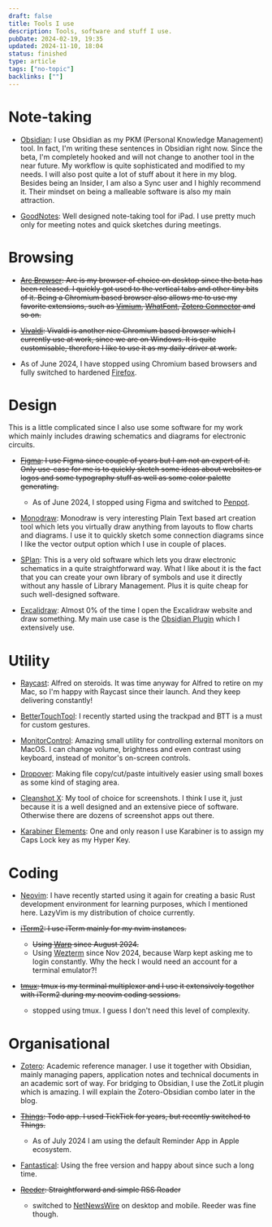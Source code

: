 ```yaml
---
draft: false
title: Tools I use
description: Tools, software and stuff I use.
pubDate: 2024-02-19, 19:35
updated: 2024-11-10, 18:04
status: finished
type: article
tags: ["no-topic"]
backlinks: [""]
---
```



# Note-taking

- [Obsidian](https://obsidian.md): I use Obsidian as my PKM (Personal Knowledge Management) tool. In fact, I'm writing these sentences in Obsidian right now. Since the beta, I'm completely hooked and will not change to another tool in the near future. My workflow is quite sophisticated and modified to my needs. I will also post quite a lot of stuff about it here in my blog. Besides being an Insider, I am also a Sync user and I highly recommend it. Their mindset on being a <Link type="article" href="on-malleable-software">malleable software</Link> is also my main attraction.

- [GoodNotes](https://goodnotes.com): Well designed note-taking tool for iPad. I use pretty much only for meeting notes and quick sketches during meetings.

# Browsing

- ~~[Arc Browser](https://arc.net/): Arc is my browser of choice on desktop since the beta has been released. I quickly got used to the vertical tabs and other tiny bits of it. Being a Chromium based browser also allows me to use my favorite extensions, such as [Vimium](https://github.com/philc/vimium/wiki), [WhatFont](https://chromewebstore.google.com/detail/whatfont/jabopobgcpjmedljpbcaablpmlmfcogm), [Zotero Connector](https://www.zotero.org/download/connectors) and so on.~~

- ~~[Vivaldi](https://vivaldi.com/): Vivaldi is another nice Chromium based browser which I currently use at work, since we are on Windows. It is quite customisable, therefore I like to use it as my daily-driver at work.~~
- As of June 2024, I have stopped using Chromium based browsers and fully switched to hardened [Firefox](https://github.com/yokoffing/Betterfox).

# Design

This is a little complicated since I also use some software for my work which mainly includes drawing schematics and diagrams for electronic circuits.

- ~~[Figma](https://figma.com/): I use Figma since couple of years but I am not an expert of it. Only use-case for me is to quickly sketch some ideas about websites or logos and some typography stuff as well as some color palette generating.~~
	- As of June 2024, I stopped using Figma and switched to [Penpot](https://penpot.app/).

- [Monodraw](https://monodraw.helftone.com/): Monodraw is very interesting Plain Text based art creation tool which lets you virtually draw anything from layouts to flow charts and diagrams. I use it to quickly sketch some connection diagrams since I like the vector output option which I use in couple of places.

- [SPlan](https://www.electronic-software-shop.com/elektronik-software/splan-80.html): This is a very old software which lets you draw electronic schematics in a quite straightforward way. What I like about it is the fact that you can create your own library of symbols and use it directly without any hassle of Library Management. Plus it is quite cheap for such well-designed software.

- [Excalidraw](https://excalidraw.com/): Almost 0% of the time I open the Excalidraw website and draw something. My main use case is the [Obsidian Plugin](https://github.com/zsviczian/obsidian-excalidraw-plugin) which I extensively use.

# Utility

- [Raycast](https://raycast.com): Alfred on steroids. It was time anyway for Alfred to retire on my Mac, so I'm happy with Raycast since their launch. And they keep delivering constantly!

- [BetterTouchTool](https://folivora.ai/): I recently started using the trackpad and BTT is a must for custom gestures.

- [MonitorControl](https://github.com/MonitorControl/MonitorControl): Amazing small utility for controlling external monitors on MacOS. I can change volume, brightness and even contrast using keyboard, instead of monitor's on-screen controls.

- [Dropover](https://dropoverapp.com/): Making file copy/cut/paste intuitively easier using small boxes as some kind of staging area.

- [Cleanshot X](https://cleanshot.com/): My tool of choice for screenshots. I think I use it, just because it is a well designed and an extensive piece of software. Otherwise there are dozens of screenshot apps out there.

- [Karabiner Elements](https://karabiner-elements.pqrs.org/): One and only reason I use Karabiner is to assign my Caps Lock key as my Hyper Key.

# Coding

- [Neovim](https://neovim.io): I have recently started using it again for creating a basic Rust development environment for learning purposes, which I mentioned <Link type="article" href="rust">here</Link>. LazyVim is my distribution of choice currently.

- ~~[iTerm2](https://iterm2.com/): I use iTerm mainly for my nvim instances.~~
  - ~~Using [Warp](https://warp.dev/) since August 2024.~~
  - Using [Wezterm](https://wezfurlong.org/wezterm/) since Nov 2024, because Warp kept asking me to login constantly. Why the heck I would need an account for a terminal emulator?!

- ~~[tmux](https://github.com/tmux/tmux/wiki): tmux is my terminal multiplexer and I use it extensively together with iTerm2 during my neovim coding sessions.~~
  - stopped using tmux. I guess I don't need this level of complexity.

# Organisational

- [Zotero](https://zotero.org): Academic reference manager. I use it together with Obsidian, mainly managing papers, application notes and technical documents in an academic sort of way. For bridging to Obsidian, I use the ZotLit plugin which is amazing. I will explain the Zotero-Obsidian combo later in the blog.

- ~~[Things](https://culturedcode.com/things/): Todo app. I used TickTick for years, but recently switched to Things.~~
  - As of July 2024 I am using the default Reminder App in Apple ecosystem.

- [Fantastical](https://flexibits.com/fantastical): Using the free version and happy about since such a long time.

- ~~[Reeder](https://www.reederapp.com/): Straightforward and simple RSS Reader~~
  - switched to [NetNewsWire](https://netnewswire.com/) on desktop and mobile. Reeder was fine though.

